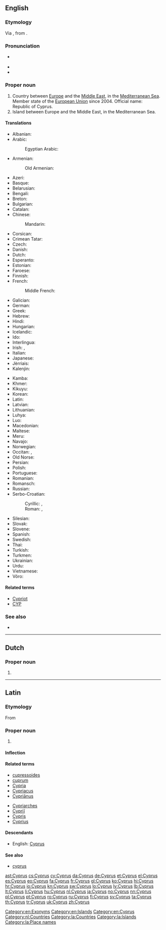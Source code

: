{{also|cyprus}}
==English==
{{wikipedia}}

===Etymology===
Via {{etyl|la|en}} {{term|Cyprus|lang=la}}, from {{etyl|grc|en}} {{term|Κύπρος||sc=polytonic|tr=Kupros|lang=grc}}.

===Pronunciation===
* {{a|RP|US}} {{IPA|/ˈsaɪ.pɹəs/}}
* {{audio|en-us-Cyprus.ogg|Audio (US)}}
* {{homophones|lang=en|cypress}}

===Proper noun===
{{en-proper noun}}

# Country between [[Europe]] and the [[Middle East]], in the [[Mediterranean Sea]]. Member state of the [[European Union]] since 2004. Official name: Republic of Cyprus.
# Island between Europe and the Middle East, in the Mediterranean Sea.

====Translations====
{{trans-top|country}}
* Albanian: {{t-|sq|Qipro}}
* Arabic: {{t-|ar|قبرص|f|tr=qúbruS}}
*: Egyptian Arabic: {{tø|arz|قبرص|f|tr=ʔubruṣ|sc=Arab}}
* Armenian: {{t-|hy|Կիպրոս|tr=Kipros}}
*: Old Armenian: {{tø|xcl|Կիպրոս|tr=Kipros|sc=Armn}}
* Azeri: {{t-|az|Kipr}}
* Basque: {{t+|eu|Zipre}}
* Belarusian: {{t-|be|Кіпр|m|tr=Kipr}}
* Bengali: {{t-|bn|সাইপ্রাস}}
* Breton: {{t-|br|Kiprenez}}
* Bulgarian: {{t+|bg|Кипър|m|tr=Kípǎr}}
* Catalan: {{t+|ca|Xipre}}
* Chinese:
*: Mandarin: {{t-|cmn|塞浦路斯|tr=Sāipǔlùsī|sc=Hani}}
* Corsican: {{t-|co|Cipru}}
* Crimean Tatar: {{tø|crh|Qıbrız}}
* Czech: {{t+|cs|Kypr|m}}
* Danish: {{t-|da|Cypern}}
* Dutch: {{t+|nl|Cyprus}}
* Esperanto: {{t+|eo|Kipro}}
* Estonian: {{t+|et|Küpros}}
* Faroese: {{t-|fo|Kýpros|n}}
* Finnish: {{t+|fi|Kypros}}
* French: {{t+|fr|Chypre|f}}
*: Middle French: {{tø|frm|Cyppre}}
* Galician: {{t|gl|Chipre|m}}
* German: {{t+|de|Zypern|n}}
* Greek: {{t+|el|Κύπρος|f|tr=Kýpros}}
* Hebrew: {{t-|he|קפריסין|tr=qafrisyn}}
* Hindi: {{t+|hi|साइप्रस|tr=sā'ipras}}
* Hungarian: {{t+|hu|Ciprus}}
* Icelandic: {{t+|is|Kýpur|f|n}}
* Ido: {{t+|io|Chipro}}
* Interlingua: {{t-|ia|Cypro}}
* Irish: {{t-|ga|Cipir|f|alt=An Chipir}}, {{t-|ga|Poblacht na Cipire|f}}
* Italian: {{t+|it|Cipro}}
* Japanese: {{t+|ja|キプロス|tr=Kipurosu}}
* Jèrriais: {{tø|roa-jer|Chypre|f}}
* Kalenjin: {{tø|kln|Saipras}}
{{trans-mid}}
* Kamba: {{tø|kam|Saipras}}
* Khmer: {{t-|km|ស៊ីប|tr=sib|sc=Khmr}}
* Kikuyu: {{tø|ki|Saipras}}
* Korean: {{t+|ko|키프로스|tr=Kipeuroseu|sc=Hang}}
* Latin: {{t-|la|Cyprus}}
* Latvian: {{t-|lv|Kipra|f}}
* Lithuanian: {{t+|lt|Kipras}}
* Luhya: {{tø|luy|Saipras}}
* Luo: {{tø|luo|Saipras}}
* Macedonian: {{t-|mk|Кипар|m|tr=Kípar}}
* Maltese: {{t-|mt|Ċipru}}
* Meru: {{tø|mer|Saipras}}
* Navajo: {{tø|nv|Béésh Łichíiʼii bikéyah}}
* Norwegian: {{t+|no|Kypros}}
* Occitan: {{t+|oc|Chipre|f}}, {{t+|oc|Cipre|f}}
* Old Norse: {{tø|non|Kípr|f}}
* Persian: {{t+|fa|قبرس}}
* Polish: {{t+|pl|Cypr|m}}
* Portuguese: {{t+|pt|Chipre|m}}
* Romanian: {{t+|ro|Cipru|n}}
* Romansch: {{t-|rm|Cipra|f}}
* Russian: {{t+|ru|Кипр|m|tr=Kipr}}
* Serbo-Croatian:
*: Cyrillic: {{t-|sh|Кипар|m|sc=Cyrl}}, {{t-|sh|Ципар|m|sc=Cyrl}} {{qualifier|Croatia}}
*: Roman: {{t-|sh|Kipar|m}}, {{t-|sh|Cipar|m}} {{qualifier|Croatia}}
* Silesian: {{tø|szl|Cypr|m}}
* Slovak: {{t-|sk|Cyprus|m}}
* Slovene: {{t+|sl|Ciper|alt=Cíper|m}}
* Spanish: {{t+|es|Chipre|m}}
* Swedish: {{t+|sv|Cypern}}
* Thai: {{t+|th|ไซปรัส|tr=sai-bpràt}}
* Turkish: {{t+|tr|Kıbrıs}}
* Turkmen: {{t-|tk|Kipr}}
* Ukrainian: {{t+|uk|Кіпр|m|tr=Kipr}}
* Urdu: {{t-|ur|قبرص}}
* Vietnamese: {{t-|vi|Síp}}
* Võro: {{tø|vro|Küprüs}}
{{trans-bottom}}

====Related terms====
* [[Cypriot]]
* [[CYP]]

===See also===
* {{list:countries of Europe/en}}

[[Category:en:Exonyms]]
[[Category:en:Islands]]
[[Category:en:Cyprus]]

----

==Dutch==

===Proper noun===
{{nl-proper noun|n}}

# {{l|en|Cyprus}}

[[Category:nl:Countries]]

----

==Latin==

===Etymology===
From {{etyl|grc|la}} {{term|Κύπρος|tr=Kupros|lang=grc|sc=polytonic}}

===Proper noun===
{{la-proper noun|Cyprus|Cypri|Cyprī|m|second}}

# {{l|en|Cyprus}}

====Inflection====
{{la-decl-2nd-loc|Cypr}}

====Related terms====
{{top2}}
* [[cupressoides]]
* [[cuprum]]
* [[Cypria]]
* [[Cypriacus]]
* [[Cyprianus|Cypriānus]]
{{mid2}}
* [[Cypriarches]]
* [[Cyprii|Cypriī]]
* [[Cypris]]
* [[Cyprius]]
{{bottom}}

====Descendants====
* English: [[#English|Cyprus]]

====See also====
* [[cyprus#Latin|cyprus]]

[[Category:la:Countries]]
[[Category:la:Islands]]
[[Category:la:Place names]]

[[ast:Cyprus]]
[[cs:Cyprus]]
[[cy:Cyprus]]
[[da:Cyprus]]
[[de:Cyprus]]
[[et:Cyprus]]
[[el:Cyprus]]
[[es:Cyprus]]
[[eo:Cyprus]]
[[fa:Cyprus]]
[[fr:Cyprus]]
[[gl:Cyprus]]
[[ko:Cyprus]]
[[hi:Cyprus]]
[[hr:Cyprus]]
[[io:Cyprus]]
[[kn:Cyprus]]
[[sw:Cyprus]]
[[lo:Cyprus]]
[[lv:Cyprus]]
[[lb:Cyprus]]
[[lt:Cyprus]]
[[li:Cyprus]]
[[hu:Cyprus]]
[[nl:Cyprus]]
[[ja:Cyprus]]
[[no:Cyprus]]
[[nn:Cyprus]]
[[pl:Cyprus]]
[[pt:Cyprus]]
[[ro:Cyprus]]
[[ru:Cyprus]]
[[fi:Cyprus]]
[[sv:Cyprus]]
[[ta:Cyprus]]
[[th:Cyprus]]
[[tr:Cyprus]]
[[uk:Cyprus]]
[[zh:Cyprus]]
